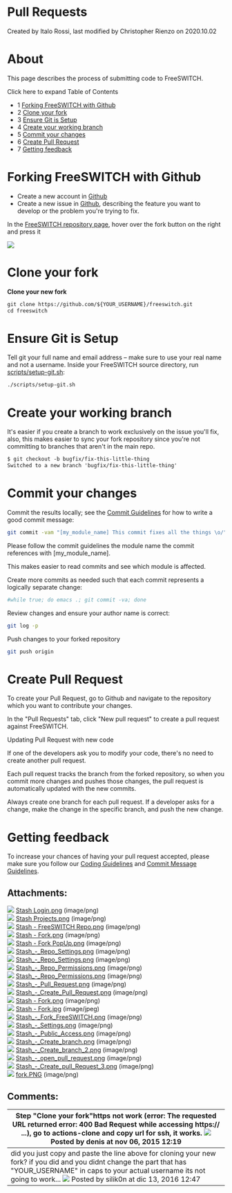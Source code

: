 
# Pull Requests 

 Created by  Italo Rossi, last modified by  Christopher Rienzo on 2020.10.02

# About

This page describes the process of submitting code to FreeSWITCH.

Click here to expand Table of Contents

* 1 [Forking FreeSWITCH with Github](#forking-freeswitch-with-github)
* 2 [Clone your fork](#clone-your-fork)
* 3 [Ensure Git is Setup](#ensure-git-is-setup)
* 4 [Create your working branch](#create-your-working-branch)
* 5 [Commit your changes](#commit-your-changes)
* 6 [Create Pull Request](#create-pull-request)
* 7 [Getting feedback](#getting-feedback)

# Forking FreeSWITCH with Github

* Create a new account in [Github](https://github.com)
* Create a new issue in [Github](https://github.com/signalwire/freeswitch), describing the feature you want to develop or the problem you're trying to fix.

In the [FreeSWITCH repository page](https://github.com/signalwire/freeswitch), hover over the fork button on the right and press it

![](/attachments/3966501/45089305.png)

# Clone your fork

  
**Clone your new fork**

```xml
git clone https://github.com/${YOUR_USERNAME}/freeswitch.git
cd freeswitch
```

# Ensure Git is Setup

Tell git your full name and email address – make sure to use your real name and not a username. Inside your FreeSWITCH source directory, run [scripts/setup-git.sh](https://freeswitch.org/stash/projects/FS/repos/freeswitch/browse/scripts/setup-git.sh):

```bash
./scripts/setup-git.sh 
```

# Create your working branch

It's easier if you create a branch to work exclusively on the issue you'll fix, also, this makes easier to sync your fork repository since you're not committing to branches that aren't in the main repo.

  
```xml
$ git checkout -b bugfix/fix-this-little-thing
Switched to a new branch 'bugfix/fix-this-little-thing'
```

# Commit your changes

Commit the results locally; see the [Commit Guidelines](./Commit-Message-Guidelines_6587655.mdx#about) for how to write a good commit message:

```bash
git commit -vam "[my_module_name] This commit fixes all the things \o/"
```

Please follow the commit guidelines the module name the commit references with \[my\_module\_name\].

This makes easier to read commits and see which module is affected.

  
Create more commits as needed such that each commit represents a logically separate change:

```bash
#while true; do emacs .; git commit -va; done
```

Review changes and ensure your author name is correct:

```bash
git log -p
```

Push changes to your forked repository

```bash
git push origin
```

# Create Pull Request

To create your Pull Request, go to Github and navigate to the repository which you want to contribute your changes.

In the "Pull Requests" tab, click "New pull request" to create a pull request against FreeSWITCH.

  
Updating Pull Request with new code

If one of the developers ask you to modify your code, there's no need to create another pull request.

Each pull request tracks the branch from the forked repository, so when you commit more changes and pushes those changes, the pull request is automatically updated with the new commits.

Always create one branch for each pull request. If a developer asks for a change, make the change in the specific branch, and push the new change.

# Getting feedback

To increase your chances of having your pull request accepted, please make sure you follow our [Coding Guidelines](./Coding-Guidelines_6586862.mdx#c) and [Commit Message Guidelines](./Commit-Message-Guidelines_6587655.mdx#about).
  
  
## Attachments:

![](/images/icons/bullet_blue.gif) [Stash Login.png](/attachments/3966501/4227088.png) (image/png)  
![](/images/icons/bullet_blue.gif) [Stash Projects.png](/attachments/3966501/4227089.png) (image/png)  
![](/images/icons/bullet_blue.gif) [Stash - FreeSWITCH Repo.png](/attachments/3966501/4227090.png) (image/png)  
![](/images/icons/bullet_blue.gif) [Stash - Fork.png](/attachments/3966501/7045134.png) (image/png)  
![](/images/icons/bullet_blue.gif) [Stash - Fork PopUp.png](/attachments/3966501/4227092.png) (image/png)  
![](/images/icons/bullet_blue.gif) [Stash\_-\_Repo\_Settings.png](/attachments/3966501/4227094.png) (image/png)  
![](/images/icons/bullet_blue.gif) [Stash\_-\_Repo\_Settings.png](/attachments/3966501/4227093.png) (image/png)  
![](/images/icons/bullet_blue.gif) [Stash\_-\_Repo\_Permissions.png](/attachments/3966501/4227096.png) (image/png)  
![](/images/icons/bullet_blue.gif) [Stash\_-\_Repo\_Permissions.png](/attachments/3966501/4227095.png) (image/png)  
![](/images/icons/bullet_blue.gif) [Stash\_-\_Pull\_Request.png](/attachments/3966501/4227097.png) (image/png)  
![](/images/icons/bullet_blue.gif) [Stash\_-\_Create\_Pull\_Request.png](/attachments/3966501/4227098.png) (image/png)  
![](/images/icons/bullet_blue.gif) [Stash - Fork.png](/attachments/3966501/4227091.png) (image/png)  
![](/images/icons/bullet_blue.gif) [Stash - Fork.jpg](/attachments/3966501/7045135.jpg) (image/jpeg)  
![](/images/icons/bullet_blue.gif) [Stash\_-\_Fork\_FreeSWITCH.png](/attachments/3966501/8781825.png) (image/png)  
![](/images/icons/bullet_blue.gif) [Stash\_-\_Settings.png](/attachments/3966501/8781826.png) (image/png)  
![](/images/icons/bullet_blue.gif) [Stash\_-\_Public\_Access.png](/attachments/3966501/8781827.png) (image/png)  
![](/images/icons/bullet_blue.gif) [Stash\_-\_Create\_branch.png](/attachments/3966501/8781828.png) (image/png)  
![](/images/icons/bullet_blue.gif) [Stash\_-\_Create\_branch\_2.png](/attachments/3966501/8781829.png) (image/png)  
![](/images/icons/bullet_blue.gif) [Stash\_-\_open\_pull\_request.png](/attachments/3966501/8781830.png) (image/png)  
![](/images/icons/bullet_blue.gif) [Stash\_-\_Create\_pull\_Request\_3.png](/attachments/3966501/8781831.png) (image/png)  
![](/images/icons/bullet_blue.gif) [fork.PNG](/attachments/3966501/45089305.png) (image/png)  

## Comments:

| Step "Clone your fork"https not work (error: The requested URL returned error: 400 Bad Request while accessing https:// ...), go to actions-clone and copy url for ssh, it works. ![](/images/icons/contenttypes/comment_16.png) Posted by denis at nov 06, 2015 12:19                   |
| --------------------------------------------------------------------------------------------------------------------------------------------------------------------------------------------------------------------------------------------------------------------------------------- |
| did you just copy and paste the line above for cloning your new fork? if you did and you didnt change the part that has "YOUR\_USERNAME" in caps to your actual username its not going to work... ![](/images/icons/contenttypes/comment_16.png) Posted by silik0n at dic 13, 2016 12:47 |


